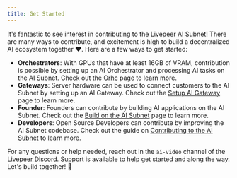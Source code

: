 ```yaml
---
title: Get Started
---
```


It's fantastic to see interest in contributing to the Livepeer AI Subnet! There
are many ways to contribute, and excitement is high to build a decentralized AI
ecosystem together ❤️. Here are a few ways to get started:

- **Orchestrators**: With GPUs that have at least 16GB of VRAM, contribution is
  possible by setting up an AI Orchestrator and processing AI tasks on the AI
  Subnet. Check out the [Orhc](/ai/orchestrators/get-started) page to learn
  more.
- **Gateways**: Server hardware can be used to connect customers to the AI
  Subnet by setting up an AI Gateway. Check out the
  [Setup AI Gateway](/ai/setup-gateway) page to learn more.
- **Founder**: Founders can contribute by building AI applications on the AI
  Subnet. Check out the [Build on the AI Subnet](/ai/builders) page to learn
  more.
- **Developers**: Open Source Developers can contribute by improving the AI
  Subnet codebase. Check out the guide on
  [Contributing to the AI Subnet](/ai/contribute-to-ai-subnet) to learn more.

For any questions or help needed, reach out in the `ai-video` channel of the
[Livepeer Discord](https://discord.gg/7w2R6v). Support is available to help get
started and along the way. Let's build together! 🚀

